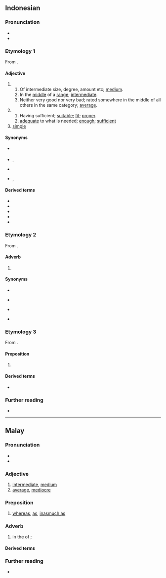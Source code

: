 ==Indonesian==

===Pronunciation===
* {{IPA|id|/səˈdaŋ/}}
* {{hyphenation|id|sê|dang}}

===Etymology 1===
From {{inh|id|ms|sedang}}.

====Adjective====
{{id-adj|head=sêdang}}

# {{lb|id|middle of something}}
## Of intermediate size, degree, amount etc; [[medium]].
## In the [[middle]] of a [[range]]; [[intermediate]].
## Neither very good nor very bad; rated somewhere in the middle of all others in the same category; [[average]].
# {{lb|id|of sufficient}}
## Having sufficient; [[suitable]]; [[fit]]; [[proper]].
## [[adequate]] to what is needed; [[enough]]; [[sufficient]]
# [[simple]]

====Synonyms====
* {{sense|intermediate}} {{l|id|menengah}}
* {{sense|suitable}} {{l|id|patut}},  {{l|id|pantas}}
* {{sense|sufficient}} {{l|id|cukup}}
* {{sense|simple}} {{l|id|sederhana}},  {{l|id|ugahari}}

====Derived terms====
* {{l|id|menyedang}}
* {{l|id|menyedang-nyedang}}
* {{l|id|menyedang-nyedangkan}}
* {{l|id|menyedangkan}}
* {{l|id|sedang-menyedang}}

===Etymology 2===
From {{inh|id|ms|sedang}}.

====Adverb====
{{head|id|adverb|head=sêdang}}

# {{lb|id|auxiliary}} {{non-gloss|[[progressive aspect|Progressive aspect]] without necessarily a final perspective.}}
#: {{ux|id|Dia '''sedang''' kelaparan|She '''is''' starv'''ing''' now}}

====Synonyms====
* {{l|id|baru saja}}
* {{l|id|lagi}} {{q|colloquial}}
* {{l|id|masih}}
* {{l|id|pada}} {{q|colloquial}}

===Etymology 3===
From {{inh|id|ms|sedang}}.

====Preposition====
{{head|id|preposition|head=sêdang}}

# {{synonym of|id|sedangkan}}

====Derived terms====
* {{l|id|sedangkan}}

===Further reading===
* {{R:KBBI Daring}}

----

==Malay==

===Pronunciation===
* {{IPA|ms|/sədaŋ/}}
* {{rhymes|ms|ədaŋ|aŋ}}

===Adjective===
{{ms-adj|j=سدڠ}}

# [[intermediate]], [[medium]]
# [[average]], [[mediocre]]

===Preposition===
{{ms-prep|j=سدڠ}}

# [[whereas]], [[as]], [[inasmuch as]]

===Adverb===
{{ms-adv|j=سدڠ}}

# in the {{l|en|middle}} of {{l|en|do|doing}}; {{l|en|currently}}
#: {{usex|ms|Cikgu '''sedang''' makan.|The teacher's eat'''ing'''.}}
#: {{syn|ms|tengah}}

====Derived terms====
{{ms-der|40|sedangkan}}

===Further reading===
* {{R:PRPM}}